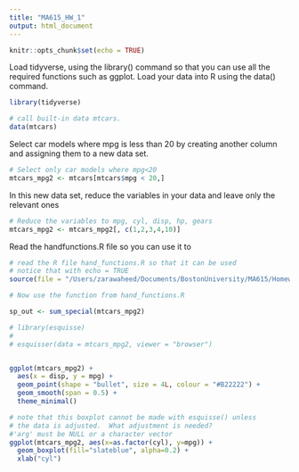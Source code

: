 ```yaml
---
title: "MA615_HW_1"
output: html_document
---
```


```r
knitr::opts_chunk$set(echo = TRUE)
```

Load tidyverse, using the library() command so that you can use all the required functions such as ggplot. Load your data into R using the data() command.

```r
library(tidyverse)

# call built-in data mtcars.
data(mtcars)
```

Select car models where mpg is less than 20 by creating another column and assigning them to a new data set.

```r

# Select only car models where mpg<20
mtcars_mpg2 <- mtcars[mtcars$mpg < 20,]
```

In this new data set, reduce the variables in your data and leave only the relevant ones 

```r
# Reduce the variables to mpg, cyl, disp, hp, gears
mtcars_mpg2 <- mtcars_mpg2[, c(1,2,3,4,10)]
```

Read the handfunctions.R file so you can use it to 
```r
# read the R file hand_functions.R so that it can be used
# notice that with echo = TRUE 
source(file = "/Users/zarawaheed/Documents/BostonUniversity/MA615/Homework/HW_1/hand_functions.R", echo = TRUE)

# Now use the function from hand_functions.R

sp_out <- sum_special(mtcars_mpg2)
```

```r
# library(esquisse)
# 
# esquisser(data = mtcars_mpg2, viewer = "browser")


ggplot(mtcars_mpg2) +
  aes(x = disp, y = mpg) +
  geom_point(shape = "bullet", size = 4L, colour = "#B22222") +
  geom_smooth(span = 0.5) +
  theme_minimal()

```

```r
# note that this boxplot cannot be made with esquisse() unless
# the data is adjusted.  What adjustment is needed?
#'arg' must be NULL or a character vector
ggplot(mtcars_mpg2, aes(x=as.factor(cyl), y=mpg)) + 
  geom_boxplot(fill="slateblue", alpha=0.2) + 
  xlab("cyl")
```
